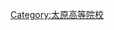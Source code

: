 {{main|太原理工大学}}
{{Commonscat|Taiyuan University of Technology}}

[[Category:太原高等院校|Category:太原高等院校]]